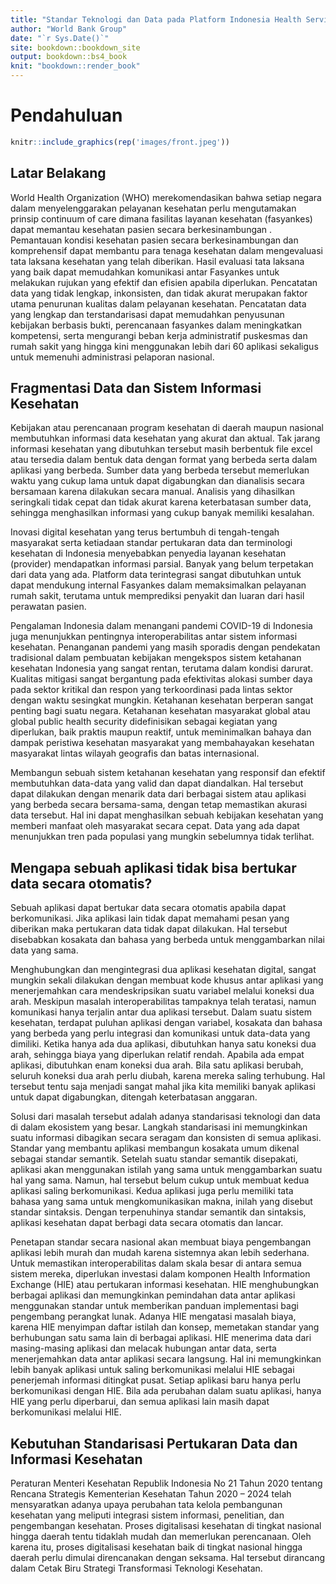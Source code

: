 ```yaml
---
title: "Standar Teknologi dan Data pada Platform Indonesia Health Services"
author: "World Bank Group"
date: "`r Sys.Date()`"
site: bookdown::bookdown_site
output: bookdown::bs4_book
knit: "bookdown::render_book"
---
```


# Pendahuluan {.unnumbered}

```r
knitr::include_graphics(rep('images/front.jpeg'))
```

## Latar Belakang

World Health Organization (WHO) merekomendasikan bahwa setiap negara dalam menyelenggarakan pelayanan kesehatan perlu mengutamakan prinsip continuum of care dimana fasilitas layanan kesehatan (fasyankes) dapat memantau kesehatan pasien secara berkesinambungan . Pemantauan kondisi kesehatan pasien secara berkesinambungan dan komprehensif dapat membantu para tenaga kesehatan dalam mengevaluasi tata laksana kesehatan yang telah diberikan. Hasil evaluasi tata laksana yang baik dapat memudahkan komunikasi antar Fasyankes untuk melakukan rujukan yang efektif dan efisien apabila diperlukan. Pencatatan data yang tidak lengkap, inkonsisten, dan tidak akurat merupakan faktor utama penurunan kualitas dalam pelayanan kesehatan. Pencatatan data yang lengkap dan terstandarisasi dapat memudahkan penyusunan kebijakan berbasis bukti, perencanaan fasyankes dalam meningkatkan kompetensi, serta mengurangi beban kerja administratif puskesmas dan rumah sakit yang hingga kini menggunakan lebih dari 60 aplikasi sekaligus untuk memenuhi administrasi pelaporan nasional.

## Fragmentasi Data dan Sistem Informasi Kesehatan

Kebijakan atau perencanaan program kesehatan di daerah maupun nasional membutuhkan informasi data kesehatan yang akurat dan aktual. Tak jarang informasi kesehatan yang dibutuhkan tersebut masih berbentuk file excel atau tersedia dalam bentuk data dengan format yang berbeda serta dalam aplikasi yang berbeda. Sumber data yang berbeda tersebut memerlukan waktu yang cukup lama untuk dapat digabungkan dan dianalisis secara bersamaan karena dilakukan secara manual. Analisis yang dihasilkan seringkali tidak cepat dan tidak akurat karena keterbatasan sumber data, sehingga menghasilkan informasi yang cukup banyak memiliki kesalahan.

Inovasi digital kesehatan yang terus bertumbuh di tengah-tengah masyarakat serta ketiadaan standar pertukaran data dan terminologi kesehatan di Indonesia menyebabkan penyedia layanan kesehatan (provider) mendapatkan informasi parsial. Banyak yang belum terpetakan dari data yang ada. Platform data terintegrasi sangat dibutuhkan untuk dapat mendukung internal Fasyankes dalam memaksimalkan pelayanan rumah sakit, terutama untuk memprediksi penyakit dan luaran dari hasil perawatan pasien.

Pengalaman Indonesia dalam menangani pandemi COVID-19 di Indonesia juga menunjukkan pentingnya interoperabilitas antar sistem informasi kesehatan. Penanganan pandemi yang masih sporadis dengan pendekatan tradisional dalam pembuatan kebijakan mengekspos sistem ketahanan kesehatan Indonesia yang sangat rentan, terutama dalam kondisi darurat. Kualitas mitigasi sangat bergantung pada efektivitas alokasi sumber daya pada sektor kritikal dan respon yang terkoordinasi pada lintas sektor dengan waktu sesingkat mungkin. Ketahanan kesehatan berperan sangat penting bagi suatu negara. Ketahanan kesehatan masyarakat global atau global public health security didefinisikan sebagai kegiatan yang diperlukan, baik praktis maupun reaktif, untuk meminimalkan bahaya dan dampak peristiwa kesehatan masyarakat yang membahayakan kesehatan masyarakat lintas wilayah geografis dan batas internasional.

Membangun sebuah sistem ketahanan kesehatan yang responsif dan efektif membutuhkan data-data yang valid dan dapat diandalkan. Hal tersebut dapat dilakukan dengan menarik data dari berbagai sistem atau aplikasi yang berbeda secara bersama-sama, dengan tetap memastikan akurasi data tersebut. Hal ini dapat menghasilkan sebuah kebijakan kesehatan yang memberi manfaat oleh masyarakat secara cepat. Data yang ada dapat menunjukkan tren pada populasi yang mungkin sebelumnya tidak terlihat.

## Mengapa sebuah aplikasi tidak bisa bertukar data secara otomatis?

Sebuah aplikasi dapat bertukar data secara otomatis apabila dapat berkomunikasi. Jika aplikasi lain tidak dapat memahami pesan yang diberikan maka pertukaran data tidak dapat dilakukan. Hal tersebut disebabkan kosakata dan bahasa yang berbeda untuk menggambarkan nilai data yang sama.

Menghubungkan dan mengintegrasi dua aplikasi kesehatan digital, sangat mungkin sekali dilakukan dengan membuat kode khusus antar aplikasi yang menerjemahkan cara mendeskripsikan suatu variabel melalui koneksi dua arah. Meskipun masalah interoperabilitas tampaknya telah teratasi, namun komunikasi hanya terjalin antar dua aplikasi tersebut. Dalam suatu sistem kesehatan, terdapat puluhan aplikasi dengan variabel, kosakata dan bahasa yang berbeda yang perlu integrasi dan komunikasi untuk data-data yang dimiliki. Ketika hanya ada dua aplikasi, dibutuhkan hanya satu koneksi dua arah, sehingga biaya yang diperlukan relatif rendah. Apabila ada empat aplikasi, dibutuhkan enam koneksi dua arah. Bila satu aplikasi berubah, seluruh koneksi dua arah perlu diubah, karena mereka saling terhubung. Hal tersebut tentu saja menjadi sangat mahal jika kita memiliki banyak aplikasi untuk dapat digabungkan, ditengah keterbatasan anggaran.

Solusi dari masalah tersebut adalah adanya standarisasi teknologi dan data di dalam ekosistem yang besar. Langkah standarisasi ini memungkinkan suatu informasi dibagikan secara seragam dan konsisten di semua aplikasi. Standar yang membantu aplikasi membangun kosakata umum dikenal sebagai standar semantik. Setelah suatu standar semantik disepakati, aplikasi akan menggunakan istilah yang sama untuk menggambarkan suatu hal yang sama. Namun, hal tersebut belum cukup untuk membuat kedua aplikasi saling berkomunikasi. Kedua aplikasi juga perlu memiliki tata bahasa yang sama untuk mengkomunikasikan makna, inilah yang disebut standar sintaksis. Dengan terpenuhinya standar semantik dan sintaksis, aplikasi kesehatan dapat berbagi data secara otomatis dan lancar.

Penetapan standar secara nasional akan membuat biaya pengembangan aplikasi lebih murah dan mudah karena sistemnya akan lebih sederhana. Untuk memastikan interoperabilitas dalam skala besar di antara semua sistem mereka, diperlukan investasi dalam komponen Health Information Exchange (HIE) atau pertukaran informasi kesehatan. HIE menghubungkan berbagai aplikasi dan memungkinkan pemindahan data antar aplikasi menggunakan standar untuk memberikan panduan implementasi bagi pengembang perangkat lunak. Adanya HIE mengatasi masalah biaya, karena HIE menyimpan daftar istilah dan konsep, memetakan standar yang berhubungan satu sama lain di berbagai aplikasi. HIE menerima data dari masing-masing aplikasi dan melacak hubungan antar data, serta menerjemahkan data antar aplikasi secara langsung. Hal ini memungkinkan lebih banyak aplikasi untuk saling berkomunikasi melalui HIE sebagai penerjemah informasi ditingkat pusat. Setiap aplikasi baru hanya perlu berkomunikasi dengan HIE. Bila ada perubahan dalam suatu aplikasi, hanya HIE yang perlu diperbarui, dan semua aplikasi lain masih dapat berkomunikasi melalui HIE.

## Kebutuhan Standarisasi Pertukaran Data dan Informasi Kesehatan

Peraturan Menteri Kesehatan Republik Indonesia No 21 Tahun 2020 tentang Rencana Strategis Kementerian Kesehatan Tahun 2020 -- 2024 telah mensyaratkan adanya upaya perubahan tata kelola pembangunan kesehatan yang meliputi integrasi sistem informasi, penelitian, dan pengembangan kesehatan. Proses digitalisasi kesehatan di tingkat nasional hingga daerah tentu tidaklah mudah dan memerlukan perencanaan. Oleh karena itu, proses digitalisasi kesehatan baik di tingkat nasional hingga daerah perlu dimulai direncanakan dengan seksama. Hal tersebut dirancang dalam Cetak Biru Strategi Transformasi Teknologi Kesehatan.
